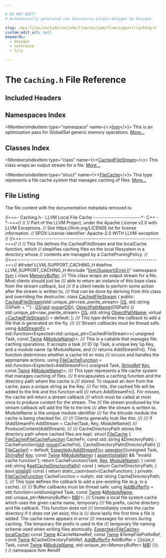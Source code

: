 ```yaml
---

# DO NOT EDIT!
# Automatically generated via docusaurus-plugin-doxygen by Doxygen.

slug: /api/files/include/include/llvm/include/llvm/support/caching-h
custom_edit_url: null
keywords:
  - doxygen
  - reference
  - file

---
```





# The `Caching.h` File Reference

<DoxygenPage pluginConfig={pluginConfig}>



## Included Headers

<IncludesList>
<IncludesListItem
  filePath="llvm/Support/Error.h"
  permalink="/docs/api/files/include/include/llvm/include/llvm/support/error-h"
  isLocal="true" />
</IncludesList>

## Namespaces Index

<MembersIndex>

<MembersIndexItem
  type="namespace"
  name={<><a href="/docs/api/namespaces/llvm">llvm</a></>}>
This is an optimization pass for GlobalISel generic memory operations. <a href="/docs/api/namespaces/llvm/#details">More...</a>
</MembersIndexItem>

</MembersIndex>

## Classes Index

<MembersIndex>

<MembersIndexItem
  type="class"
  name={<><a href="/docs/api/classes/llvm/cachedfilestream">CachedFileStream</a></>}>
This class wraps an output stream for a file. <a href="/docs/api/classes/llvm/cachedfilestream/#details">More...</a>
</MembersIndexItem>

<MembersIndexItem
  type="struct"
  name={<><a href="/docs/api/structs/llvm/filecache">FileCache</a></>}>
This type represents a file cache system that manages caching of files. <a href="/docs/api/structs/llvm/filecache/#details">More...</a>
</MembersIndexItem>

</MembersIndex>


## File Listing

The file content with the documentation metadata removed is:

<ProgramListing>

<Link id="l00001" /><CodeLine lineNumber="1"><Highlight kind="comment">//===- Caching.h - LLVM Local File Cache ------------------------&#42;- C++ -&#42;-===//</Highlight><Highlight kind="normal"></Highlight></CodeLine>
<Link id="l00002" /><CodeLine lineNumber="2"><Highlight kind="normal"></Highlight><Highlight kind="comment">//</Highlight><Highlight kind="normal"></Highlight></CodeLine>
<Link id="l00003" /><CodeLine lineNumber="3"><Highlight kind="normal"></Highlight><Highlight kind="comment">// Part of the LLVM Project, under the Apache License v2.0 with LLVM Exceptions.</Highlight><Highlight kind="normal"></Highlight></CodeLine>
<Link id="l00004" /><CodeLine lineNumber="4"><Highlight kind="normal"></Highlight><Highlight kind="comment">// See https://llvm.org/LICENSE.txt for license information.</Highlight><Highlight kind="normal"></Highlight></CodeLine>
<Link id="l00005" /><CodeLine lineNumber="5"><Highlight kind="normal"></Highlight><Highlight kind="comment">// SPDX-License-Identifier: Apache-2.0 WITH LLVM-exception</Highlight><Highlight kind="normal"></Highlight></CodeLine>
<Link id="l00006" /><CodeLine lineNumber="6"><Highlight kind="normal"></Highlight><Highlight kind="comment">//</Highlight><Highlight kind="normal"></Highlight></CodeLine>
<Link id="l00007" /><CodeLine lineNumber="7"><Highlight kind="normal"></Highlight><Highlight kind="comment">//===----------------------------------------------------------------------===//</Highlight><Highlight kind="normal"></Highlight></CodeLine>
<Link id="l00008" /><CodeLine lineNumber="8"><Highlight kind="normal"></Highlight><Highlight kind="comment">//</Highlight><Highlight kind="normal"></Highlight></CodeLine>
<Link id="l00009" /><CodeLine lineNumber="9"><Highlight kind="normal"></Highlight><Highlight kind="comment">// This file defines the CachedFileStream and the localCache function, which</Highlight><Highlight kind="normal"></Highlight></CodeLine>
<Link id="l00010" /><CodeLine lineNumber="10"><Highlight kind="normal"></Highlight><Highlight kind="comment">// simplifies caching files on the local filesystem in a directory whose</Highlight><Highlight kind="normal"></Highlight></CodeLine>
<Link id="l00011" /><CodeLine lineNumber="11"><Highlight kind="normal"></Highlight><Highlight kind="comment">// contents are managed by a CachePruningPolicy.</Highlight><Highlight kind="normal"></Highlight></CodeLine>
<Link id="l00012" /><CodeLine lineNumber="12"><Highlight kind="normal"></Highlight><Highlight kind="comment">//</Highlight><Highlight kind="normal"></Highlight></CodeLine>
<Link id="l00013" /><CodeLine lineNumber="13"><Highlight kind="normal"></Highlight><Highlight kind="comment">//===----------------------------------------------------------------------===//</Highlight><Highlight kind="normal"></Highlight></CodeLine>
<Link id="l00014" /><CodeLine lineNumber="14"><Highlight kind="normal"></Highlight></CodeLine>
<Link id="l00015" /><CodeLine lineNumber="15"><Highlight kind="normal"></Highlight><Highlight kind="preprocessor">#ifndef LLVM&#95;SUPPORT&#95;CACHING&#95;H</Highlight><Highlight kind="normal"></Highlight></CodeLine>
<Link id="l00016" /><CodeLine lineNumber="16"><Highlight kind="normal"></Highlight><Highlight kind="preprocessor">#define LLVM&#95;SUPPORT&#95;CACHING&#95;H</Highlight><Highlight kind="normal"></Highlight></CodeLine>
<Link id="l00017" /><CodeLine lineNumber="17"><Highlight kind="normal"></Highlight></CodeLine>
<Link id="l00018" /><CodeLine lineNumber="18"><Highlight kind="normal"></Highlight><Highlight kind="preprocessor">#include &quot;<a href="/docs/api/files/include/include/llvm/include/llvm/support/error-h">llvm/Support/Error.h</a>&quot;</Highlight><Highlight kind="normal"></Highlight></CodeLine>
<Link id="l00019" /><CodeLine lineNumber="19"><Highlight kind="normal"></Highlight></CodeLine>
<Link id="l00020" /><CodeLine lineNumber="20"><Highlight kind="normal"></Highlight><Highlight kind="keyword">namespace </Highlight><Highlight kind="normal"><a href="/docs/api/namespaces/llvm">llvm</a> &#123;</Highlight></CodeLine>
<Link id="l00021" /><CodeLine lineNumber="21"><Highlight kind="normal"></Highlight></CodeLine>
<Link id="l00022" /><CodeLine lineNumber="22"><Highlight kind="normal"></Highlight><Highlight kind="keyword">class </Highlight><Highlight kind="normal"><a href="/docs/api/classes/llvm/memorybuffer">MemoryBuffer</a>;</Highlight></CodeLine>
<Link id="l00023" /><CodeLine lineNumber="23"><Highlight kind="normal"></Highlight><Highlight kind="comment"></Highlight></CodeLine>
<Link id="l00024" /><CodeLine lineNumber="24"><Highlight kind="comment">/// This class wraps an output stream for a file. Most clients should just be</Highlight></CodeLine>
<Link id="l00025" /><CodeLine lineNumber="25"><Highlight kind="comment">/// able to return an instance of this base class from the stream callback, but</Highlight></CodeLine>
<Link id="l00026" /><CodeLine lineNumber="26"><Highlight kind="comment">/// if a client needs to perform some action after the stream is written to,</Highlight></CodeLine>
<Link id="l00027" /><CodeLine lineNumber="27"><Highlight kind="comment">/// that can be done by deriving from this class and overriding the destructor.</Highlight><Highlight kind="normal"></Highlight></CodeLine>
<Link id="l00028" /><CodeLine lineNumber="28" lineLink="/docs/api/classes/llvm/cachedfilestream"><Highlight kind="normal"></Highlight><Highlight kind="keyword">class </Highlight><Highlight kind="normal"><a href="/docs/api/classes/llvm/cachedfilestream/#a0cb37dc0484df90b9fd380616106a429">CachedFileStream</a> &#123;</Highlight></CodeLine>
<Link id="l00029" /><CodeLine lineNumber="29"><Highlight kind="normal"></Highlight><Highlight kind="keyword">public</Highlight><Highlight kind="normal">:</Highlight></CodeLine>
<Link id="l00030" /><CodeLine lineNumber="30" lineLink="/docs/api/classes/llvm/cachedfilestream/#a0cb37dc0484df90b9fd380616106a429"><Highlight kind="normal">  <a href="/docs/api/classes/llvm/cachedfilestream/#a0cb37dc0484df90b9fd380616106a429">CachedFileStream</a>(std::unique&#95;ptr&lt;raw&#95;pwrite&#95;stream&gt; <a href="/docs/api/classes/llvm/cachedfilestream/#a7a1443070839462f24363d8b37936227">OS</a>,</Highlight></CodeLine>
<Link id="l00031" /><CodeLine lineNumber="31"><Highlight kind="normal">                   std::string OSPath = </Highlight><Highlight kind="stringliteral">&quot;&quot;</Highlight><Highlight kind="normal">)</Highlight></CodeLine>
<Link id="l00032" /><CodeLine lineNumber="32"><Highlight kind="normal">      : <a href="/docs/api/classes/llvm/cachedfilestream/#a7a1443070839462f24363d8b37936227">OS</a>(<a href="/docs/api/namespaces/std">std</a>::<a href="/docs/api/namespaces/llvm/#abfc9c7ecf70f66901e439f7c04ef3dbb">move</a>(<a href="/docs/api/classes/llvm/cachedfilestream/#a7a1443070839462f24363d8b37936227">OS</a>)), <a href="/docs/api/classes/llvm/cachedfilestream/#a5bbedce6822117cab3280b990d1f6f40">ObjectPathName</a>(OSPath) &#123;&#125;</Highlight></CodeLine>
<Link id="l00033" /><CodeLine lineNumber="33" lineLink="/docs/api/classes/llvm/cachedfilestream/#a7a1443070839462f24363d8b37936227"><Highlight kind="normal">  std::unique&#95;ptr&lt;raw&#95;pwrite&#95;stream&gt; <a href="/docs/api/classes/llvm/cachedfilestream/#a7a1443070839462f24363d8b37936227">OS</a>;</Highlight></CodeLine>
<Link id="l00034" /><CodeLine lineNumber="34" lineLink="/docs/api/classes/llvm/cachedfilestream/#a5bbedce6822117cab3280b990d1f6f40"><Highlight kind="normal">  std::string <a href="/docs/api/classes/llvm/cachedfilestream/#a5bbedce6822117cab3280b990d1f6f40">ObjectPathName</a>;</Highlight></CodeLine>
<Link id="l00035" /><CodeLine lineNumber="35" lineLink="/docs/api/classes/llvm/cachedfilestream/#a745b5a8f94ccc2095539626da85d3ebf"><Highlight kind="normal">  </Highlight><Highlight kind="keyword">virtual</Highlight><Highlight kind="normal"> <a href="/docs/api/classes/llvm/cachedfilestream/#a745b5a8f94ccc2095539626da85d3ebf">~CachedFileStream</a>() = </Highlight><Highlight kind="keywordflow">default</Highlight><Highlight kind="normal">;</Highlight></CodeLine>
<Link id="l00036" /><CodeLine lineNumber="36"><Highlight kind="normal">&#125;;</Highlight></CodeLine>
<Link id="l00037" /><CodeLine lineNumber="37"><Highlight kind="normal"></Highlight><Highlight kind="comment"></Highlight></CodeLine>
<Link id="l00038" /><CodeLine lineNumber="38"><Highlight kind="comment">/// This type defines the callback to add a file that is generated on the fly.</Highlight></CodeLine>
<Link id="l00039" /><CodeLine lineNumber="39"><Highlight kind="comment">///</Highlight></CodeLine>
<Link id="l00040" /><CodeLine lineNumber="40"><Highlight kind="comment">/// Stream callbacks must be thread safe.</Highlight><Highlight kind="normal"></Highlight></CodeLine>
<Link id="l00041" /><CodeLine lineNumber="41" lineLink="/docs/api/namespaces/llvm/#aeb8b31be7b2c7dd67496051d7f952e94"><Highlight kind="normal"></Highlight><Highlight kind="keyword">using </Highlight><Highlight kind="normal"><a href="/docs/api/namespaces/llvm/#aeb8b31be7b2c7dd67496051d7f952e94">AddStreamFn</a> = std::function&lt;Expected&lt;std::unique&#95;ptr&lt;CachedFileStream&gt;&gt;(</Highlight></CodeLine>
<Link id="l00042" /><CodeLine lineNumber="42"><Highlight kind="normal">    </Highlight><Highlight kind="keywordtype">unsigned</Highlight><Highlight kind="normal"> Task, </Highlight><Highlight kind="keyword">const</Highlight><Highlight kind="normal"> <a href="/docs/api/classes/llvm/twine">Twine</a> &amp;<a href="/docs/api/structs/modulename">ModuleName</a>)&gt;;</Highlight></CodeLine>
<Link id="l00043" /><CodeLine lineNumber="43"><Highlight kind="normal"></Highlight><Highlight kind="comment"></Highlight></CodeLine>
<Link id="l00044" /><CodeLine lineNumber="44"><Highlight kind="comment">/// This is a callable that manages file caching operations. It accepts a task</Highlight></CodeLine>
<Link id="l00045" /><CodeLine lineNumber="45"><Highlight kind="comment">/// ID \\p Task, a unique key \\p Key, and a module name \\p ModuleName, and</Highlight></CodeLine>
<Link id="l00046" /><CodeLine lineNumber="46"><Highlight kind="comment">/// returns AddStreamFn(). This function determines whether a cache hit or miss</Highlight></CodeLine>
<Link id="l00047" /><CodeLine lineNumber="47"><Highlight kind="comment">/// occurs and handles the appropriate actions.</Highlight><Highlight kind="normal"></Highlight></CodeLine>
<Link id="l00048" /><CodeLine lineNumber="48" lineLink="/docs/api/namespaces/llvm/#a59b15d80aca8b5348f81f07199528110"><Highlight kind="normal"></Highlight><Highlight kind="keyword">using </Highlight><Highlight kind="normal"><a href="/docs/api/namespaces/llvm/#a59b15d80aca8b5348f81f07199528110">FileCacheFunction</a> = std::function&lt;Expected&lt;AddStreamFn&gt;(</Highlight></CodeLine>
<Link id="l00049" /><CodeLine lineNumber="49"><Highlight kind="normal">    </Highlight><Highlight kind="keywordtype">unsigned</Highlight><Highlight kind="normal"> Task, <a href="/docs/api/classes/llvm/stringref">StringRef</a> <a href="/docs/api/namespaces/llvm/#a98c6256d0644613c6b5b3e2ef06ef5ce">Key</a>, </Highlight><Highlight kind="keyword">const</Highlight><Highlight kind="normal"> <a href="/docs/api/classes/llvm/twine">Twine</a> &amp;<a href="/docs/api/structs/modulename">ModuleName</a>)&gt;;</Highlight></CodeLine>
<Link id="l00050" /><CodeLine lineNumber="50"><Highlight kind="normal"></Highlight><Highlight kind="comment"></Highlight></CodeLine>
<Link id="l00051" /><CodeLine lineNumber="51"><Highlight kind="comment">/// This type represents a file cache system that manages caching of files.</Highlight></CodeLine>
<Link id="l00052" /><CodeLine lineNumber="52"><Highlight kind="comment">/// It encapsulates a caching function and the directory path where the cache is</Highlight></CodeLine>
<Link id="l00053" /><CodeLine lineNumber="53"><Highlight kind="comment">/// stored. To request an item from the cache, pass a unique string as the Key.</Highlight></CodeLine>
<Link id="l00054" /><CodeLine lineNumber="54"><Highlight kind="comment">/// For hits, the cached file will be added to the link and this function will</Highlight></CodeLine>
<Link id="l00055" /><CodeLine lineNumber="55"><Highlight kind="comment">/// return AddStreamFn(). For misses, the cache will return a stream callback</Highlight></CodeLine>
<Link id="l00056" /><CodeLine lineNumber="56"><Highlight kind="comment">/// which must be called at most once to produce content for the stream. The</Highlight></CodeLine>
<Link id="l00057" /><CodeLine lineNumber="57"><Highlight kind="comment">/// file stream produced by the stream callback will add the file to the link</Highlight></CodeLine>
<Link id="l00058" /><CodeLine lineNumber="58"><Highlight kind="comment">/// after the stream is written to. ModuleName is the unique module identifier</Highlight></CodeLine>
<Link id="l00059" /><CodeLine lineNumber="59"><Highlight kind="comment">/// for the bitcode module the cache is being checked for.</Highlight></CodeLine>
<Link id="l00060" /><CodeLine lineNumber="60"><Highlight kind="comment">///</Highlight></CodeLine>
<Link id="l00061" /><CodeLine lineNumber="61"><Highlight kind="comment">/// Clients generally look like this:</Highlight></CodeLine>
<Link id="l00062" /><CodeLine lineNumber="62"><Highlight kind="comment">///</Highlight></CodeLine>
<Link id="l00063" /><CodeLine lineNumber="63"><Highlight kind="comment">/// if (AddStreamFn AddStream = Cache(Task, Key, ModuleName))</Highlight></CodeLine>
<Link id="l00064" /><CodeLine lineNumber="64"><Highlight kind="comment">///   ProduceContent(AddStream);</Highlight></CodeLine>
<Link id="l00065" /><CodeLine lineNumber="65"><Highlight kind="comment">///</Highlight></CodeLine>
<Link id="l00066" /><CodeLine lineNumber="66"><Highlight kind="comment">/// CacheDirectoryPath stores the directory path where cached files are kept.</Highlight><Highlight kind="normal"></Highlight></CodeLine>
<Link id="l00067" /><CodeLine lineNumber="67" lineLink="/docs/api/structs/llvm/filecache"><Highlight kind="normal"></Highlight><Highlight kind="keyword">struct </Highlight><Highlight kind="normal"><a href="/docs/api/structs/llvm/filecache/#a9f0fede5e39bbd07d18c6cdf4c6e4a3b">FileCache</a> &#123;</Highlight></CodeLine>
<Link id="l00068" /><CodeLine lineNumber="68" lineLink="/docs/api/structs/llvm/filecache/#a9f0fede5e39bbd07d18c6cdf4c6e4a3b"><Highlight kind="normal">  <a href="/docs/api/structs/llvm/filecache/#a9f0fede5e39bbd07d18c6cdf4c6e4a3b">FileCache</a>(<a href="/docs/api/namespaces/llvm/#a59b15d80aca8b5348f81f07199528110">FileCacheFunction</a> CacheFn, </Highlight><Highlight kind="keyword">const</Highlight><Highlight kind="normal"> std::string &amp;DirectoryPath)</Highlight></CodeLine>
<Link id="l00069" /><CodeLine lineNumber="69"><Highlight kind="normal">      : CacheFunction(<a href="/docs/api/namespaces/std">std</a>::<a href="/docs/api/namespaces/llvm/#abfc9c7ecf70f66901e439f7c04ef3dbb">move</a>(CacheFn)), CacheDirectoryPath(DirectoryPath) &#123;&#125;</Highlight></CodeLine>
<Link id="l00070" /><CodeLine lineNumber="70" lineLink="/docs/api/structs/llvm/filecache/#a5dffbacd16c3c37c4a11e41b6b28b424"><Highlight kind="normal">  <a href="/docs/api/structs/llvm/filecache/#a5dffbacd16c3c37c4a11e41b6b28b424">FileCache</a>() = </Highlight><Highlight kind="keywordflow">default</Highlight><Highlight kind="normal">;</Highlight></CodeLine>
<Link id="l00071" /><CodeLine lineNumber="71"><Highlight kind="normal"></Highlight></CodeLine>
<Link id="l00072" /><CodeLine lineNumber="72" lineLink="/docs/api/structs/llvm/filecache/#a4ce81b28c5403a696342ec6219be3e7f"><Highlight kind="normal">  <a href="/docs/api/classes/llvm/expected">Expected&lt;AddStreamFn&gt;</a> <a href="/docs/api/structs/llvm/filecache/#a4ce81b28c5403a696342ec6219be3e7f">operator()</a>(</Highlight><Highlight kind="keywordtype">unsigned</Highlight><Highlight kind="normal"> Task, <a href="/docs/api/classes/llvm/stringref">StringRef</a> <a href="/docs/api/namespaces/llvm/#a98c6256d0644613c6b5b3e2ef06ef5ce">Key</a>,</Highlight></CodeLine>
<Link id="l00073" /><CodeLine lineNumber="73"><Highlight kind="normal">                                   </Highlight><Highlight kind="keyword">const</Highlight><Highlight kind="normal"> <a href="/docs/api/classes/llvm/twine">Twine</a> &amp;<a href="/docs/api/structs/modulename">ModuleName</a>) &#123;</Highlight></CodeLine>
<Link id="l00074" /><CodeLine lineNumber="74"><Highlight kind="normal">    <a href="/docs/api/files/lib/lib/target/lib/target/amdgpu/silowercontrolflow-cpp/#a4868c5d81c5ccc98c47aeab6244346a0">assert</a>(<a href="/docs/api/structs/llvm/filecache/#a6e2b3e84fbaf88d816e12ace2237f5d9">isValid</a>() &amp;&amp; </Highlight><Highlight kind="stringliteral">&quot;Invalid cache function&quot;</Highlight><Highlight kind="normal">);</Highlight></CodeLine>
<Link id="l00075" /><CodeLine lineNumber="75"><Highlight kind="normal">    </Highlight><Highlight kind="keywordflow">return</Highlight><Highlight kind="normal"> CacheFunction(Task, <a href="/docs/api/namespaces/llvm/#a98c6256d0644613c6b5b3e2ef06ef5ce">Key</a>, <a href="/docs/api/structs/modulename">ModuleName</a>);</Highlight></CodeLine>
<Link id="l00076" /><CodeLine lineNumber="76"><Highlight kind="normal">  &#125;</Highlight></CodeLine>
<Link id="l00077" /><CodeLine lineNumber="77" lineLink="/docs/api/structs/llvm/filecache/#a6c6bc00947b339783d0c2ebd0869162e"><Highlight kind="normal">  </Highlight><Highlight kind="keyword">const</Highlight><Highlight kind="normal"> std::string &amp;<a href="/docs/api/structs/llvm/filecache/#a6c6bc00947b339783d0c2ebd0869162e">getCacheDirectoryPath</a>()</Highlight><Highlight kind="keyword"> const </Highlight><Highlight kind="normal">&#123;</Highlight></CodeLine>
<Link id="l00078" /><CodeLine lineNumber="78"><Highlight kind="normal">    </Highlight><Highlight kind="keywordflow">return</Highlight><Highlight kind="normal"> CacheDirectoryPath;</Highlight></CodeLine>
<Link id="l00079" /><CodeLine lineNumber="79"><Highlight kind="normal">  &#125;</Highlight></CodeLine>
<Link id="l00080" /><CodeLine lineNumber="80" lineLink="/docs/api/structs/llvm/filecache/#a6e2b3e84fbaf88d816e12ace2237f5d9"><Highlight kind="normal">  </Highlight><Highlight kind="keywordtype">bool</Highlight><Highlight kind="normal"> <a href="/docs/api/structs/llvm/filecache/#a6e2b3e84fbaf88d816e12ace2237f5d9">isValid</a>()</Highlight><Highlight kind="keyword"> const </Highlight><Highlight kind="normal">&#123; </Highlight><Highlight kind="keywordflow">return</Highlight><Highlight kind="normal"> </Highlight><Highlight kind="keyword">static&#95;cast&lt;</Highlight><Highlight kind="keywordtype">bool</Highlight><Highlight kind="keyword">&gt;</Highlight><Highlight kind="normal">(CacheFunction); &#125;</Highlight></CodeLine>
<Link id="l00081" /><CodeLine lineNumber="81"><Highlight kind="normal"></Highlight></CodeLine>
<Link id="l00082" /><CodeLine lineNumber="82"><Highlight kind="normal"></Highlight><Highlight kind="keyword">private</Highlight><Highlight kind="normal">:</Highlight></CodeLine>
<Link id="l00083" /><CodeLine lineNumber="83"><Highlight kind="normal">  <a href="/docs/api/namespaces/llvm/#a59b15d80aca8b5348f81f07199528110">FileCacheFunction</a> CacheFunction = </Highlight><Highlight kind="keyword">nullptr</Highlight><Highlight kind="normal">;</Highlight></CodeLine>
<Link id="l00084" /><CodeLine lineNumber="84"><Highlight kind="normal">  std::string CacheDirectoryPath;</Highlight></CodeLine>
<Link id="l00085" /><CodeLine lineNumber="85"><Highlight kind="normal">&#125;;</Highlight></CodeLine>
<Link id="l00086" /><CodeLine lineNumber="86"><Highlight kind="normal"></Highlight><Highlight kind="comment"></Highlight></CodeLine>
<Link id="l00087" /><CodeLine lineNumber="87"><Highlight kind="comment">/// This type defines the callback to add a pre-existing file (e.g. in a cache).</Highlight></CodeLine>
<Link id="l00088" /><CodeLine lineNumber="88"><Highlight kind="comment">///</Highlight></CodeLine>
<Link id="l00089" /><CodeLine lineNumber="89"><Highlight kind="comment">/// Buffer callbacks must be thread safe.</Highlight><Highlight kind="normal"></Highlight></CodeLine>
<Link id="l00090" /><CodeLine lineNumber="90" lineLink="/docs/api/namespaces/llvm/#a683d8a40c6b4f8d37da971d06278d8c0"><Highlight kind="normal"></Highlight><Highlight kind="keyword">using </Highlight><Highlight kind="normal"><a href="/docs/api/namespaces/llvm/#a683d8a40c6b4f8d37da971d06278d8c0">AddBufferFn</a> = std::function&lt;void(</Highlight><Highlight kind="keywordtype">unsigned</Highlight><Highlight kind="normal"> Task, </Highlight><Highlight kind="keyword">const</Highlight><Highlight kind="normal"> <a href="/docs/api/classes/llvm/twine">Twine</a> &amp;<a href="/docs/api/structs/modulename">ModuleName</a>,</Highlight></CodeLine>
<Link id="l00091" /><CodeLine lineNumber="91"><Highlight kind="normal">                                       std::unique&#95;ptr&lt;MemoryBuffer&gt; <a href="/docs/api/classes/mb">MB</a>)&gt;;</Highlight></CodeLine>
<Link id="l00092" /><CodeLine lineNumber="92"><Highlight kind="normal"></Highlight><Highlight kind="comment"></Highlight></CodeLine>
<Link id="l00093" /><CodeLine lineNumber="93"><Highlight kind="comment">/// Create a local file system cache which uses the given cache name, temporary</Highlight></CodeLine>
<Link id="l00094" /><CodeLine lineNumber="94"><Highlight kind="comment">/// file prefix, cache directory and file callback.  This function does not</Highlight></CodeLine>
<Link id="l00095" /><CodeLine lineNumber="95"><Highlight kind="comment">/// immediately create the cache directory if it does not yet exist; this is</Highlight></CodeLine>
<Link id="l00096" /><CodeLine lineNumber="96"><Highlight kind="comment">/// done lazily the first time a file is added.  The cache name appears in error</Highlight></CodeLine>
<Link id="l00097" /><CodeLine lineNumber="97"><Highlight kind="comment">/// messages for errors during caching. The temporary file prefix is used in the</Highlight></CodeLine>
<Link id="l00098" /><CodeLine lineNumber="98"><Highlight kind="comment">/// temporary file naming scheme used when writing files atomically.</Highlight><Highlight kind="normal"></Highlight></CodeLine>
<Link id="l00099" /><CodeLine lineNumber="99"><Highlight kind="normal"><a href="/docs/api/classes/llvm/expected">Expected&lt;FileCache&gt;</a> <a href="/docs/api/namespaces/llvm/#af73b4fcac77298355025a0e5975edcf0">localCache</a>(</Highlight></CodeLine>
<Link id="l00100" /><CodeLine lineNumber="100"><Highlight kind="normal">    </Highlight><Highlight kind="keyword">const</Highlight><Highlight kind="normal"> <a href="/docs/api/classes/llvm/twine">Twine</a> &amp;CacheNameRef, </Highlight><Highlight kind="keyword">const</Highlight><Highlight kind="normal"> <a href="/docs/api/classes/llvm/twine">Twine</a> &amp;TempFilePrefixRef,</Highlight></CodeLine>
<Link id="l00101" /><CodeLine lineNumber="101"><Highlight kind="normal">    </Highlight><Highlight kind="keyword">const</Highlight><Highlight kind="normal"> <a href="/docs/api/classes/llvm/twine">Twine</a> &amp;CacheDirectoryPathRef,</Highlight></CodeLine>
<Link id="l00102" /><CodeLine lineNumber="102"><Highlight kind="normal">    <a href="/docs/api/namespaces/llvm/#a683d8a40c6b4f8d37da971d06278d8c0">AddBufferFn</a> AddBuffer = &#91;&#93;(</Highlight><Highlight kind="keywordtype">size&#95;t</Highlight><Highlight kind="normal"> Task, </Highlight><Highlight kind="keyword">const</Highlight><Highlight kind="normal"> <a href="/docs/api/classes/llvm/twine">Twine</a> &amp;<a href="/docs/api/structs/modulename">ModuleName</a>,</Highlight></CodeLine>
<Link id="l00103" /><CodeLine lineNumber="103"><Highlight kind="normal">                               std::unique&#95;ptr&lt;MemoryBuffer&gt; <a href="/docs/api/classes/mb">MB</a>) &#123;&#125;);</Highlight></CodeLine>
<Link id="l00104" /><CodeLine lineNumber="104"><Highlight kind="normal">&#125; </Highlight><Highlight kind="comment">// namespace llvm</Highlight><Highlight kind="normal"></Highlight></CodeLine>
<Link id="l00105" /><CodeLine lineNumber="105"><Highlight kind="normal"></Highlight></CodeLine>
<Link id="l00106" /><CodeLine lineNumber="106"><Highlight kind="normal"></Highlight><Highlight kind="preprocessor">#endif</Highlight></CodeLine>

</ProgramListing>

</DoxygenPage>
